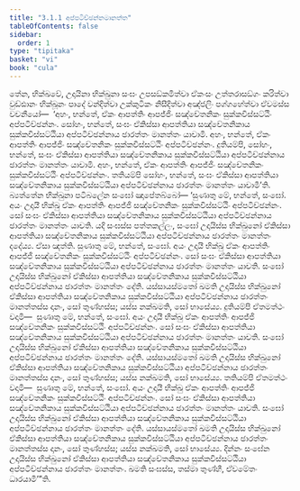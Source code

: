 ```yaml
---
title: "3.1.1 අප්පටිච්ඡන්නමානත්ත"
tableOfContents: false
sidebar:
  order: 1
type: "tipitaka"
basket: "vi"
book: "cula"
---
```



<DynamicBreadcrumb />

<Division number="98" book="cula">

<Paragraph number="499" book="cula">
තේන, භික්ඛවේ, උදායිනා භික්ඛුනා සංඝං උපසඞ්කමිත්වා ඒකංසං උත්තරාසඞ්ගං කරිත්වා වුඩ්ඪානං භික්ඛූනං පාදේ වන්දිත්වා උක්කුටිකං නිසීදිත්වා අඤ්ජලිං පග්ගහේත්වා ඒවමස්ස වචනීයෝ—  ‘අහං, භන්තේ, ඒකං ආපත්තිං ආපජ්ජිං සඤ්චේතනිකං සුක්කවිස්සට්ඨිං අප්පටිච්ඡන්නං. සෝහං, භන්තේ, සංඝං ඒකිස්සා ආපත්තියා සඤ්චේතනිකාය සුක්කවිස්සට්ඨියා අප්පටිච්ඡන්නාය ඡාරත්තං මානත්තං යාචාමි. අහං, භන්තේ, ඒකං ආපත්තිං ආපජ්ජිං සඤ්චේතනිකං සුක්කවිස්සට්ඨිං අප්පටිච්ඡන්නං. දුතියම්පි, සෝහං, භන්තේ, සංඝං ඒකිස්සා ආපත්තියා සඤ්චේතනිකාය සුක්කවිස්සට්ඨියා අප්පටිච්ඡන්නාය ඡාරත්තං මානත්තං යාචාමි. අහං, භන්තේ, ඒකං ආපත්තිං ආපජ්ජිං සඤ්චේතනිකං සුක්කවිස්සට්ඨිං අප්පටිච්ඡන්නං. තතියම්පි සෝහං, භන්තේ, සංඝං ඒකිස්සා ආපත්තියා සඤ්චේතනිකාය සුක්කවිස්සට්ඨියා අප්පටිච්ඡන්නාය ඡාරත්තං මානත්තං යාචාමී’ති. බ්‍යත්තේන භික්ඛුනා පටිබලේන සංඝෝ ඤාපේතබ්බෝ—
</Paragraph>

</Division>
<Division number="99" book="cula">

<Paragraph number="500" book="cula">
‘සුණාතු මේ, භන්තේ, සංඝෝ. අයං උදායී භික්ඛු ඒකං ආපත්තිං ආපජ්ජි සඤ්චේතනිකං සුක්කවිස්සට්ඨිං අප්පටිච්ඡන්නං. සෝ සංඝං ඒකිස්සා ආපත්තියා සඤ්චේතනිකාය සුක්කවිස්සට්ඨියා අප්පටිච්ඡන්නාය ඡාරත්තං මානත්තං යාචති. යදි සංඝස්ස පත්තකල්ලං, සංඝෝ උදායිස්ස භික්ඛුනෝ ඒකිස්සා ආපත්තියා සඤ්චේතනිකාය සුක්කවිස්සට්ඨියා අප්පටිච්ඡන්නාය ඡාරත්තං මානත්තං දදේය්‍ය. ඒසා ඤත්ති.
</Paragraph>

<Paragraph number="501" book="cula">
සුණාතු මේ, භන්තේ, සංඝෝ. අයං උදායී භික්ඛු ඒකං ආපත්තිං ආපජ්ජි සඤ්චේතනිකං සුක්කවිස්සට්ඨිං අප්පටිච්ඡන්නං. සෝ සංඝං ඒකිස්සා ආපත්තියා සඤ්චේතනිකාය සුක්කවිස්සට්ඨියා අප්පටිච්ඡන්නාය ඡාරත්තං මානත්තං යාචති. සංඝෝ උදායිස්ස භික්ඛුනෝ ඒකිස්සා ආපත්තියා සඤ්චේතනිකාය සුක්කවිස්සට්ඨියා අප්පටිච්ඡන්නාය ඡාරත්තං මානත්තං දේති. යස්සායස්මතෝ ඛමති උදායිස්ස භික්ඛුනෝ ඒකිස්සා ආපත්තියා සඤ්චේතනිකාය සුක්කවිස්සට්ඨියා අප්පටිච්ඡන්නාය ඡාරත්තං මානත්තස්ස දානං, සෝ තුණ්හස්ස; යස්ස නක්ඛමති, සෝ භාසේය්‍ය.
</Paragraph>

<Paragraph number="502" book="cula">
දුතියම්පි ඒතමත්ථං වදාමි—  සුණාතු මේ, භන්තේ, සංඝෝ. අයං උදායී භික්ඛු ඒකං ආපත්තිං ආපජ්ජි සඤ්චේතනිකං සුක්කවිස්සට්ඨිං අප්පටිච්ඡන්නං. සෝ සංඝං ඒකිස්සා ආපත්තියා සඤ්චේතනිකාය සුක්කවිස්සට්ඨියා අප්පටිච්ඡන්නාය ඡාරත්තං මානත්තං යාචති. සංඝෝ උදායිස්ස භික්ඛුනෝ ඒකිස්සා ආපත්තියා සඤ්චේතනිකාය සුක්කවිස්සට්ඨියා අප්පටිච්ඡන්නාය ඡාරත්තං මානත්තං දේති. යස්සායස්මතෝ ඛමති උදායිස්ස භික්ඛුනෝ ඒකිස්සා ආපත්තියා සඤ්චේතනිකාය සුක්කවිස්සට්ඨියා අප්පටිච්ඡන්නාය ඡාරත්තං මානත්තස්ස දානං, සෝ තුණ්හස්ස; යස්ස නක්ඛමති, සෝ භාසේය්‍ය.
</Paragraph>

<Paragraph number="503" book="cula">
තතියම්පි ඒතමත්ථං වදාමි—  සුණාතු මේ, භන්තේ, සංඝෝ. අයං උදායී භික්ඛු ඒකං ආපත්තිං ආපජ්ජි සඤ්චේතනිකං සුක්කවිස්සට්ඨිං අප්පටිච්ඡන්නං. සෝ සංඝං ඒකිස්සා ආපත්තියා සඤ්චේතනිකාය සුක්කවිස්සට්ඨියා අප්පටිච්ඡන්නාය ඡාරත්තං මානත්තං යාචති. සංඝෝ උදායිස්ස භික්ඛුනෝ ඒකිස්සා ආපත්තියා සඤ්චේතනිකාය සුක්කවිස්සට්ඨියා අප්පටිච්ඡන්නාය ඡාරත්තං මානත්තං දේති. යස්සායස්මතෝ ඛමති උදායිස්ස භික්ඛුනෝ ඒකිස්සා ආපත්තියා සඤ්චේතනිකාය සුක්කවිස්සට්ඨියා අප්පටිච්ඡන්නාය ඡාරත්තං මානත්තස්ස දානං, සෝ තුණ්හස්ස; යස්ස නක්ඛමති, සෝ භාසේය්‍ය.
</Paragraph>

<Paragraph number="504" book="cula">
දින්නං සංඝේන උදායිස්ස භික්ඛුනෝ ඒකිස්සා ආපත්තියා සඤ්චේතනිකාය සුක්කවිස්සට්ඨියා අප්පටිච්ඡන්නාය ඡාරත්තං මානත්තං. ඛමති සංඝස්ස, තස්මා තුණ්හී, ඒවමේතං ධාරයාමී’”ති.
</Paragraph>
</Division>
